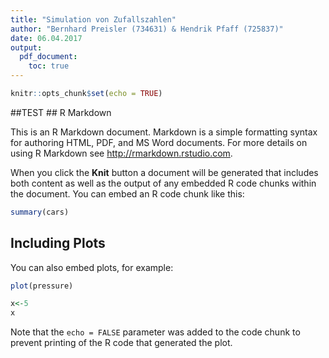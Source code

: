 ```yaml
---
title: "Simulation von Zufallszahlen"
author: "Bernhard Preisler (734631) & Hendrik Pfaff (725837)"
date: 06.04.2017
output:
  pdf_document:
    toc: true
---
```


```r
knitr::opts_chunk$set(echo = TRUE)
```
##TEST
## R Markdown

This is an R Markdown document. Markdown is a simple formatting syntax for authoring HTML, PDF, and MS Word documents. For more details on using R Markdown see <http://rmarkdown.rstudio.com>.

When you click the **Knit** button a document will be generated that includes both content as well as the output of any embedded R code chunks within the document. You can embed an R code chunk like this:

```r
summary(cars)
```

## Including Plots

You can also embed plots, for example:

```r
plot(pressure)
```

```r
x<-5
x
```

Note that the `echo = FALSE` parameter was added to the code chunk to prevent printing of the R code that generated the plot.
